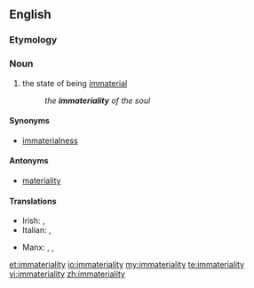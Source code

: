 ==English==

===Etymology===
{{prefix|in|materiality}}

===Noun===
{{en-noun|immaterialities|-}}

# the state of being [[immaterial]]
#: ''the '''immateriality''' of the soul''

====Synonyms====
* [[immaterialness]]

====Antonyms====
* [[materiality]]

====Translations====
{{trans-top|the state of being immaterial}}
* Irish: {{t|ga|neamhthábhacht|f}}, {{t|ga|neamhábharthacht|f}}
* Italian: {{t|it|immaterialità|f}}, {{t|it|incorporeità|f}}
{{trans-mid}}
* Manx: {{t|gv|neuchorpoilid|m}}, {{t|gv|neuheihltys|m}}, {{t|gv|neuventynys|m}}
{{trans-bottom}}

[[et:immateriality]]
[[io:immateriality]]
[[my:immateriality]]
[[te:immateriality]]
[[vi:immateriality]]
[[zh:immateriality]]